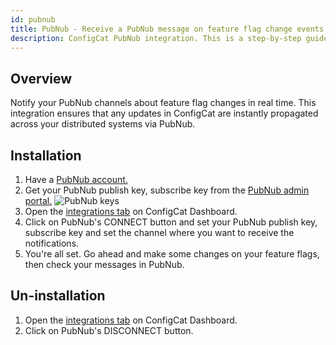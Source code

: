 ```yaml
---
id: pubnub
title: PubNub - Receive a PubNub message on feature flag change events.
description: ConfigCat PubNub integration. This is a step-by-step guide on how to connect the ConfigCat feature flag service events to PubNub.
---
```


## Overview

Notify your PubNub channels about feature flag changes in real time. This integration ensures that any updates in ConfigCat are instantly propagated across your distributed systems via PubNub.

## Installation

1. Have a <a href="https://www.pubnub.com/" target="_blank">PubNub account.</a>
2. Get your PubNub publish key, subscribe key from the <a href="https://admin.pubnub.com/" target="_blank">PubNub admin portal.</a> 
   <img src="/docs/assets/pubnub/pubnub_keys.png" className="zoomable" alt="PubNub keys" decoding="async" loading="lazy" />
3. Open the <a href="https://app.configcat.com/product/integrations" target="_blank">integrations tab</a> on ConfigCat Dashboard.
4. Click on PubNub's CONNECT button and set your PubNub publish key, subscribe key and set the channel where you want to receive the notifications.
5. You're all set. Go ahead and make some changes on your feature flags, then check your messages in PubNub.

## Un-installation

1. Open the <a href="https://app.configcat.com/product/integrations" target="_blank">integrations tab</a> on ConfigCat Dashboard.
2. Click on PubNub's DISCONNECT button.
